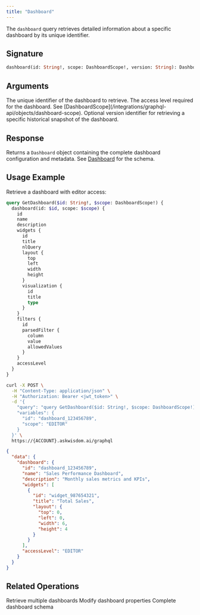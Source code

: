 ```yaml
---
title: "Dashboard"
---
```


The `dashboard` query retrieves detailed information about a specific dashboard by its unique identifier.

## Signature

```graphql
dashboard(id: String!, scope: DashboardScope!, version: String): Dashboard!
```

## Arguments

<ParamField path="id" type="String!" required>
  The unique identifier of the dashboard to retrieve.
</ParamField>

<ParamField path="scope" type="DashboardScope!" required>
  The access level required for the dashboard. See [DashboardScope](/integrations/graphql-api/objects/dashboard-scope).
</ParamField>

<ParamField path="version" type="String">
  Optional version identifier for retrieving a specific historical snapshot of the dashboard.
</ParamField>

## Response

Returns a `Dashboard` object containing the complete dashboard configuration and metadata. See [Dashboard](/integrations/graphql-api/objects/dashboard) for the schema.

## Usage Example

Retrieve a dashboard with editor access:

```graphql
query GetDashboard($id: String!, $scope: DashboardScope!) {
  dashboard(id: $id, scope: $scope) {
    id
    name
    description
    widgets {
      id
      title
      nlQuery
      layout {
        top
        left
        width
        height
      }
      visualization {
        id
        title
        type
      }
    }
    filters {
      id
      parsedFilter {
        column
        value
        allowedValues
      }
    }
    accessLevel
  }
}
```

<RequestExample>

```bash Request
curl -X POST \
  -H "Content-Type: application/json" \
  -H "Authorization: Bearer <jwt_token>" \
  -d '{
    "query": "query GetDashboard($id: String!, $scope: DashboardScope!) { dashboard(id: $id, scope: $scope) { id name description widgets { id title layout { top left width height } } accessLevel } }",
    "variables": {
      "id": "dashboard_123456789",
      "scope": "EDITOR"
    }
  }' \
  https://{ACCOUNT}.askwisdom.ai/graphql
```

</RequestExample>

<ResponseExample>

```json Response
{
  "data": {
    "dashboard": {
      "id": "dashboard_123456789",
      "name": "Sales Performance Dashboard",
      "description": "Monthly sales metrics and KPIs",
      "widgets": [
        {
          "id": "widget_987654321",
          "title": "Total Sales",
          "layout": {
            "top": 0,
            "left": 0,
            "width": 6,
            "height": 4
          }
        }
      ],
      "accessLevel": "EDITOR"
    }
  }
}
```

</ResponseExample>

## Related Operations

<CardGroup cols={2}>
  <Card title="Dashboards Query" icon="list" href="/integrations/graphql-api/queries/dashboard/dashboards">
    Retrieve multiple dashboards
  </Card>
  <Card title="Update Dashboard" icon="pen-to-square" href="/integrations/graphql-api/mutations/dashboard/update-dashboard">
    Modify dashboard properties
  </Card>
  <Card title="Dashboard Object" icon="folder" href="/integrations/graphql-api/objects/dashboard">
    Complete dashboard schema
  </Card>
</CardGroup>